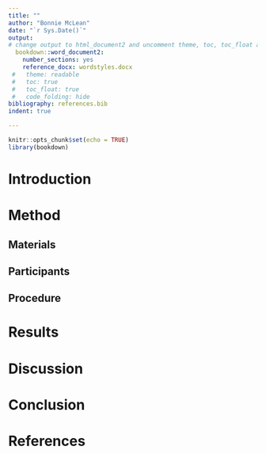 ---
title: ""
author: "Bonnie McLean"
date: "`r Sys.Date()`"
output: 
# change output to html_document2 and uncomment theme, toc, toc_float and code_folding to output to an interactive html document, while commenting out reference_docx
  bookdown::word_document2:
    number_sections: yes
    reference_docx: wordstyles.docx
 #   theme: readable
 #   toc: true
 #   toc_float: true
 #   code_folding: hide
bibliography: references.bib
indent: true

---

```{r setup, include=FALSE}
knitr::opts_chunk$set(echo = TRUE)
library(bookdown)

```

# Introduction


# Method

## Materials


## Participants


## Procedure

# Results

# Discussion

# Conclusion

# References

